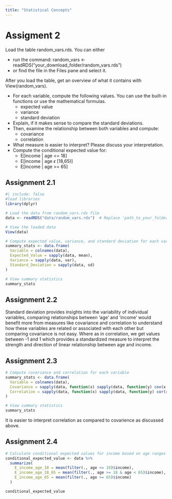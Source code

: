 ```yaml
---
title: "Statistical Concepts"
---
```


# Assigment 2
Load the table random_vars.rds. You can either

* run the command: random_vars <- readRDS("your_download_folder/random_vars.rds")
* or find the file in the Files pane and select it.

After you load the table, get an overview of what it contains with View(random_vars).

* For each variable, compute the following values. You can use the built-in functions or use the mathematical formulas.
    + expected value
    + variance
    + standard deviation
* Explain, if it makes sense to compare the standard deviations.
* Then, examine the relationship between both variables and compute:
    + covariance
    + correlation
* What measure is easier to interpret? Please discuss your interpretation.
* Compute the conditional expected value for:
    + E[income | age <= 18]
    + E[income | age $\epsilon$ [18,65)]
    + E[income | age >= 65]
    
## Assignment 2.1
```r
#| include: false
#load libraries
library(dplyr)
```

```r
# Load the data from random_vars.rds file
data <- readRDS("data/random_vars.rds")  # Replace 'path_to_your_folder' with the actual path

# View the loaded data
View(data)

# Compute expected value, variance, and standard deviation for each variable
summary_stats <- data.frame(
  Variable = colnames(data),
  Expected_Value = sapply(data, mean),
  Variance = sapply(data, var),
  Standard_Deviation = sapply(data, sd)
)

# View summary statistics
summary_stats
```
## Assignment 2.2
Standard deviation provides insights into the variability of individual variables, comparing relationships between 'age' and 'income' would benefit more from measures like covariance and correlation to understand how these variables are related or associated with each other but comparing covariance is not easy. Where as in correlation, we get values between -1 and 1 which provides a standardized measure to interpret the strength and direction of linear relationship between age and income.

## Assignment 2.3
```r
# Compute covariance and correlation for each variable
summary_stats <- data.frame(
  Variable = colnames(data),
  Covariance = sapply(data, function(x) sapply(data, function(y) cov(x, y))),
  Correlation = sapply(data, function(x) sapply(data, function(y) cor(x, y)))
)

# View summary statistics
summary_stats
```
It is easier to interpret correlation as compared to covarience as discussed above.

## Assignment 2.4
```r
# Calculate conditional expected values for income based on age ranges
conditional_expected_value <- data %>%
  summarize(
    E_income_age_18 = mean(filter(., age <= 18)$income),
    E_income_age_18_65 = mean(filter(., age >= 18 & age < 65)$income),
    E_income_age_65 = mean(filter(., age >= 65)$income)
  )

conditional_expected_value
```

